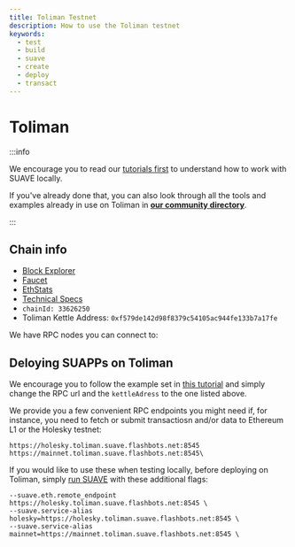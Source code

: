 ```yaml
--- 
title: Toliman Testnet
description: How to use the Toliman testnet
keywords:
  - test
  - build
  - suave
  - create
  - deploy
  - transact
---
```



# Toliman

:::info 

We encourage you to read our [tutorials first](/tutorials) to understand how to work with SUAVE locally.

If you've already done that, you can also look through all the tools and examples already in use on Toliman in [**our community directory**](/tools/community-directory).

:::

## Chain info

- [Block Explorer](https://explorer.toliman.suave.flashbots.net)
- [Faucet](https://faucet.toliman.suave.flashbots.net/)
- [EthStats](https://ethstats.toliman.suave.flashbots.net/)
- [Technical Specs](/technical/specs/toliman/)
- `chainId: 33626250`
- Toliman Kettle Address: `0xf579de142d98f8379c54105ac944fe133b7a17fe`

We have RPC nodes you can connect to:

<RPCButton />

## Deloying SUAPPs on Toliman

We encourage you to follow the example set in [this tutorial](/tutorials/suappify-counter#using-the-typescript-sdk) and simply change the RPC url and the `kettleAdress` to the one listed above.

We provide you a few convenient RPC endpoints you might need if, for instance, you need to fetch or submit transactiosn and/or data to Ethereum L1 or the Holesky testnet:

```
https://holesky.toliman.suave.flashbots.net:8545
https://mainnet.toliman.suave.flashbots.net:8545\
```

If you would like to use these when testing locally, before deploying on Toliman, simply [run SUAVE](/tutorials/run-suave) with these additional flags:

```
--suave.eth.remote_endpoint https://holesky.toliman.suave.flashbots.net:8545 \
--suave.service-alias holesky=https://holesky.toliman.suave.flashbots.net:8545 \
--suave.service-alias mainnet=https://mainnet.toliman.suave.flashbots.net:8545 \
```
